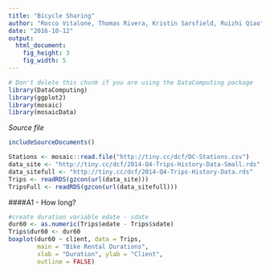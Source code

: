 ```yaml
---
title: "Bicycle Sharing"
author: "Rocco Vitalone, Thomas Rivera, Kristin Sarsfield, Ruizhi Qiao"
date: "2016-10-12"
output: 
  html_document:
    fig_height: 3
    fig_width: 5
---
```

<!-- Don't edit in between this line and the one below -->
```r
# Don't delete this chunk if you are using the DataComputing package
library(DataComputing)
library(ggplot2)
library(mosaic)
library(mosaicData)
```
*Source file* 
```r
includeSourceDocuments()
```
<!-- Don't edit the material above this line -->

```r
Stations <- mosaic::read.file("http://tiny.cc/dcf/DC-Stations.csv")
data_site <- "http://tiny.cc/dcf/2014-Q4-Trips-History-Data-Small.rds"
data_sitefull <- "http://tiny.cc/dcf/2014-Q4-Trips-History-Data.rds"
Trips <- readRDS(gzcon(url(data_site)))
TripsFull <- readRDS(gzcon(url(data_sitefull)))
```

####A1 - How long?
```r
#create duration variable edate - sdate
dur60 <- as.numeric(Trips$edate - Trips$sdate)
Trips$dur60 <- dur60
boxplot(dur60 ~ client, data = Trips, 
        main = "Bike Rental Durations",
        xlab = "Duration", ylab = "Client",
        outline = FALSE)
```

